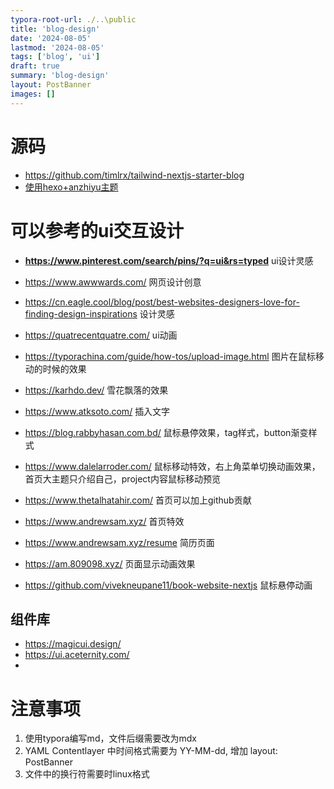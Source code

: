 ```yaml
---
typora-root-url: ./..\public
title: 'blog-design'
date: '2024-08-05'
lastmod: '2024-08-05'
tags: ['blog', 'ui']
draft: true
summary: 'blog-design'
layout: PostBanner
images: []
---
```


# 源码

- https://github.com/timlrx/tailwind-nextjs-starter-blog
- [使用hexo+anzhiyu主题](https://github.com/anzhiyu-c/hexo-theme-anzhiyu.git)



# 可以参考的ui交互设计

- **https://www.pinterest.com/search/pins/?q=ui&rs=typed** ui设计灵感

- https://www.awwwards.com/ 网页设计创意

- https://cn.eagle.cool/blog/post/best-websites-designers-love-for-finding-design-inspirations 设计灵感

  

- https://quatrecentquatre.com/ ui动画

- https://typorachina.com/guide/how-tos/upload-image.html 图片在鼠标移动的时候的效果

- https://karhdo.dev/ 雪花飘落的效果

- https://www.atksoto.com/ 插入文字

- https://blog.rabbyhasan.com.bd/ 鼠标悬停效果，tag样式，button渐变样式

- https://www.dalelarroder.com/ 鼠标移动特效，右上角菜单切换动画效果，首页大主题只介绍自己，project内容鼠标移动预览

- https://www.thetalhatahir.com/ 首页可以加上github贡献

- https://www.andrewsam.xyz/ 首页特效

- https://www.andrewsam.xyz/resume 简历页面

- https://am.809098.xyz/ 页面显示动画效果

- https://github.com/vivekneupane11/book-website-nextjs 鼠标悬停动画



## 组件库

- https://magicui.design/
- https://ui.aceternity.com/
- 

# 注意事项

1. 使用typora编写md，文件后缀需要改为mdx
2. YAML Contentlayer 中时间格式需要为 YY-MM-dd, 增加 layout: PostBanner
3. 文件中的换行符需要时linux格式
